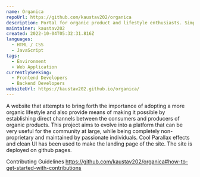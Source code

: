 ```yaml
---
name: Organica
repoUrl: https://github.com/kaustav202/organica
description: Portal for organic product and lifestyle enthusiasts. Simple Parallax effects and clean UI has been used to make the landing page of the site. It aims to evolve as a platform that can bring more people into adopting organic lifestyle.
maintainer: kaustav202
created: 2022-10-04T05:32:31.816Z
languages:
  - HTML / CSS
  - JavaScript
tags:
  - Environment
  - Web Application
currentlySeeking:
  - Frontend Developers
  - Backend Developers
websiteUrl: https://kaustav202.github.io/organica/
---
```


<Overview>

A website that attempts to bring forth the importance of adopting a more organic lifestyle and also provide means of making it possible by establishing direct channels between the consumers and producers of organic products. This project aims to evolve into a platform that can be very useful for the community at large, while being completely non-proprietary and maintained by passionate individuals. Cool Parallax effects and clean UI has been used to make the landing page of the site. The site is deployed on github pages.

</Overview>

<Contributing>

Contributing Guidelines
https://github.com/kaustav202/organica#how-to-get-started-with-contributions

</Contributing>
